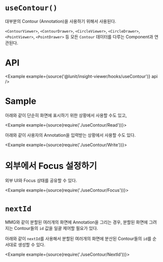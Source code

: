 
# `useContour()`

대부분의 Contour (Annotation)을 사용하기 위해서 사용된다.

`<ContourViewer>`, `<ContourDrawer>`, `<CircleViewer>`, `<CircleDrawer>`, `<PointViewer>`, `<PointDrawer>` 등 모든 `Contour` 데이터를 다루는 Component과 연관된다.

# API

<Example example={source('@lunit/insight-viewer/hooks/useContour')} api />

# Sample

아래와 같이 단순히 화면에 표시하기 위한 상황에서 사용할 수도 있고,

<Example example={source(require('./useContour/Read'))}>
  <Preview height={520}/>
</Example>

아래와 같이 사용자의 Annotation을 입력받는 상황에서 사용할 수도 있다.

<Example example={source(require('./useContour/Write'))}>
  <Preview height={520}/>
</Example>

# 외부에서 Focus 설정하기

외부 UI와 Focus 상태를 공유할 수 있다.

<Example example={source(require('./useContour/Focus'))}>
  <Preview height={520}/>
</Example>

# `nextId`

MMG와 같이 분할된 여러개의 화면에 Annotation을 그리는 경우, 분할된 화면에 그려지는 Contour들의 `id` 값을 일괄 제어할 필요가 있다.

아래와 같이 `nextId`를 사용해서 분할된 여러개의 화면에 분산된 Contour들의 `id`를 순서대로 생성할 수 있다. 

<Example example={source(require('./useContour/NextId'))}>
  <Preview height={520}/>
</Example>


